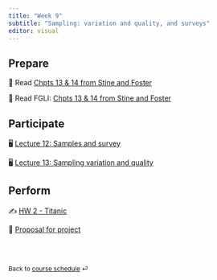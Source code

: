```yaml
---
title: "Week 9"
subtitle: "Sampling: variation and quality, and surveys"
editor: visual
---
```


## Prepare

📖 Read [Chpts 13 & 14 from Stine and Foster](https://www.pearson.com/store/en-us/pearsonplus/p/9780137399727.html)

📖 Read FGLI: [Chpts 13 & 14 from Stine and Foster](https://portal.mypearson.com/course-home/handout/sturdevant21135/Student_Registration_Handout_sturdevant21135.pdf)

## Participate

🖥️ [Lecture 12: Samples and survey](/slides/lect_12.html)

🖥️ [Lecture 13: Sampling variation and quality](/slides/lect_13.html)

## Perform

✍️ [HW 2 - Titanic](/hw/hw-2.html)

📂 [Proposal for project](https://stats1010-f22.github.io/website/project-description.html#proposal)

<br><br>

::: {style="font-size: 0.875em;"}
Back to [course schedule](/ "Course schedule") ⏎
:::
